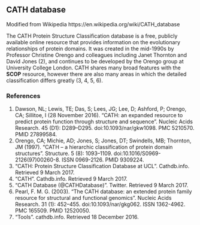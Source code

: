 ## CATH database

Modified from Wikipedia
https://en.wikipedia.org/wiki/CATH_database

The CATH Protein Structure Classification database is a free, publicly available online resource that provides information on the evolutionary relationships of protein domains. It was created in the mid-1990s by Professor Christine Orengo and colleagues including Janet Thornton and David Jones (2), and continues to be developed by the Orengo group at University College London. CATH shares many broad features with the **SCOP** resource, however there are also many areas in which the detailed classification differs greatly (3, 4, 5, 6).

<!-- ### Hierarchical organization -->

<!-- Experimentally-determined protein three-dimensional structures are obtained from the Protein Data Bank and split into their consecutive polypeptide chains, where applicable. Protein domains are identified within these chains using a mixture of automatic methods and manual curation. -->

<!-- The domains are then classified within the CATH structural hierarchy: at the Class (C) level, domains are assigned according to their secondary structure content, i.e. all alpha, all beta, a mixture of alpha and beta, or little secondary structure; at the Architecture (A) level, information on the secondary structure arrangement in three-dimensional space is used for assignment; at the Topology/fold (T) level, information on how the secondary structure elements are connected and arranged is used; assignments are made to the Homologous superfamily (H) level if there is good evidence that the domains are related by evolution (2) i.e. they are homologous. -->

<!-- The four main levels of the CATH hierarchy: -->


<!--   1	Class	the overall secondary-structure content of the domain. (Equivalent to the SCOP Class) -->
<!-- 2	Architecture	high structural similarity but no evidence of homology. -->
<!-- 3	Topology/fold	a large-scale grouping of topologies which share particular structural features (Equivalent to the 'fold' level in SCOP) -->
<!-- 4	Homologous superfamily	indicative of a demonstrable evolutionary relationship. (Equivalent to SCOP superfamily) -->
<!-- Additional sequence data for domains with no experimentally determined structures are provided by CATH's sister resource, Gene3D, which are used to populate the homologous superfamilies. Protein sequences from UniProtKB and Ensembl are scanned against CATH HMMs to predict domain sequence boundaries and make homologous superfamily assignments. -->

<!-- ### Releases -->
<!-- The CATH team aim to provide official releases of the CATH classification every 12 months. This release process is important because it allows for the provision of internal validation, extra annotations and analysis. However, it can mean that there is a time delay between new structures appearing in the PDB and the latest official CATH release, -->

<!-- In order to address this issue: CATH-B provides a limited amount of information to the very latest domain annotations (e.g. domain boundaries and superfamily classifications). -->

<!-- The v4.3 release of CATH-Gene3D was released in December 2020 and consists of (1): -->

<!-- 1. 500,238 structural protein domain entries -->
<!-- 1. 151 mln non-structural protein domain entries  -->
<!-- 1. 5,481 homologous superfamily entries -->
<!-- 1. 212,872 functional family entries -->


<!-- ### Open source software -->
<!-- CATH is an open source software project, with developers developing and maintaining a number of open source tools (7). CATH maintains a todo list on GitHub to allow external users to create and keep track of issues relating to the CATH protein structure classification. -->

### References

1. Dawson, NL; Lewis, TE; Das, S; Lees, JG; Lee, D; Ashford, P; Orengo, CA; Sillitoe, I (28 November 2016). "CATH: an expanded resource to predict protein function through structure and sequence". Nucleic Acids Research. 45 (D1): D289–D295. doi:10.1093/nar/gkw1098. PMC 5210570. PMID 27899584.
1. Orengo, CA; Michie, AD; Jones, S; Jones, DT; Swindells, MB; Thornton, JM (1997). "CATH – a hierarchic classification of protein domain structures". Structure. 5 (8): 1093–1109. doi:10.1016/S0969-2126(97)00260-8. ISSN 0969-2126. PMID 9309224.
1. "CATH: Protein Structure Classification Database at UCL". Cathdb.info. Retrieved 9 March 2017.
1. "CATH". Cathdb.info. Retrieved 9 March 2017.
1. "CATH Database (@CATHDatabase)". Twitter. Retrieved 9 March 2017.
1. Pearl, F. M. G. (2003). "The CATH database: an extended protein family resource for structural and functional genomics". Nucleic Acids Research. 31 (1): 452–455. doi:10.1093/nar/gkg062. ISSN 1362-4962. PMC 165509. PMID 12520050.
1. "Tools". cathdb.info. Retrieved 18 December 2016.
 
 
